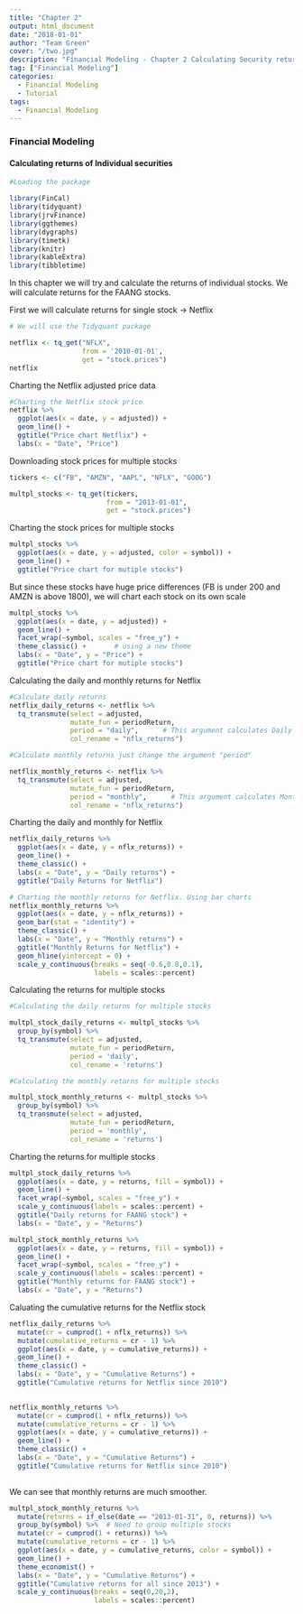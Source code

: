 ```yaml
---
title: "Chapter 2"
output: html_document
date: "2018-01-01"
author: "Team Green"
cover: "/two.jpg" 
description: "Financial Modeling - Chapter 2 Calculating Security returns"
tag: ["Financial Modeling"]
categories:
  - Financial Modeling
  - Tutorial
tags:
  - Financial Modeling
---
```


### Financial Modeling
#### Calculating returns of Individual securities


```r
#Loading the package

library(FinCal)
library(tidyquant)
library(jrvFinance)
library(ggthemes)
library(dygraphs)
library(timetk)
library(knitr)
library(kableExtra)
library(tibbletime)


```

In this chapter we will try and calculate the returns of individual stocks. We will calculate returns for the FAANG stocks.

First we will calculate returns for single stock -> Netflix

```r

# We will use the Tidyquant package

netflix <- tq_get("NFLX",
                  from = '2010-01-01',
                  get = "stock.prices")
netflix
```

Charting the Netflix adjusted price data

```r
#Charting the Netflix stock price
netflix %>%
  ggplot(aes(x = date, y = adjusted)) +
  geom_line() +
  ggtitle("Price chart Netflix") +
  labs(x = "Date", "Price")
```


Downloading stock prices for multiple stocks

```r

tickers <- c("FB", "AMZN", "AAPL", "NFLX", "GOOG")

multpl_stocks <- tq_get(tickers,
                        from = "2013-01-01",
                        get = "stock.prices")

```

Charting the stock prices for multiple stocks

```r

multpl_stocks %>%
  ggplot(aes(x = date, y = adjusted, color = symbol)) +
  geom_line() +
  ggtitle("Price chart for mutiple stocks")


```

But since these stocks have huge price differences (FB is under 200 and AMZN is above 1800), we will chart each stock on its own scale

```r


multpl_stocks %>%
  ggplot(aes(x = date, y = adjusted)) +
  geom_line() +
  facet_wrap(~symbol, scales = "free_y") +
  theme_classic() +       # using a new theme
  labs(x = "Date", y = "Price") +
  ggtitle("Price chart for mutiple stocks")
```

Calculating the daily and monthly returns for Netflix

```r

#Calculate daily returns
netflix_daily_returns <- netflix %>%
  tq_transmute(select = adjusted,
               mutate_fun = periodReturn,
               period = "daily",      # This argument calculates Daily returns
               col_rename = "nflx_returns")

#Calculate monthly returns just change the argument "period"

netflix_monthly_returns <- netflix %>%
  tq_transmute(select = adjusted,
               mutate_fun = periodReturn,
               period = "monthly",      # This argument calculates Monthly returns
               col_rename = "nflx_returns")

```


Charting the daily and monthly for Netflix



```r

netflix_daily_returns %>%
  ggplot(aes(x = date, y = nflx_returns)) +
  geom_line() +
  theme_classic() +
  labs(x = "Date", y = "Daily returns") +
  ggtitle("Daily Returns for Netflix")

```


```r

# Charting the monthly returns for Netflix. Using bar charts
netflix_monthly_returns %>%
  ggplot(aes(x = date, y = nflx_returns)) +
  geom_bar(stat = "identity") +
  theme_classic() +
  labs(x = "Date", y = "Monthly returns") +
  ggtitle("Monthly Returns for Netflix") +
  geom_hline(yintercept = 0) +
  scale_y_continuous(breaks = seq(-0.6,0.8,0.1),
                     labels = scales::percent)

```

Calculating the returns for multiple stocks

```r

#Calculating the daily returns for multiple stocks

multpl_stock_daily_returns <- multpl_stocks %>%
  group_by(symbol) %>%
  tq_transmute(select = adjusted,
               mutate_fun = periodReturn,
               period = 'daily',
               col_rename = 'returns')

#Calculating the monthly returns for multiple stocks

multpl_stock_monthly_returns <- multpl_stocks %>%
  group_by(symbol) %>%
  tq_transmute(select = adjusted,
               mutate_fun = periodReturn,
               period = 'monthly',
               col_rename = 'returns')

```

Charting the returns for multiple stocks

```r

multpl_stock_daily_returns %>%
  ggplot(aes(x = date, y = returns, fill = symbol)) +
  geom_line() +
  facet_wrap(~symbol, scales = "free_y") +
  scale_y_continuous(labels = scales::percent) +
  ggtitle("Daily returns for FAANG stock") +
  labs(x = "Date", y = "Returns")

```


```r

multpl_stock_monthly_returns %>%
  ggplot(aes(x = date, y = returns, fill = symbol)) +
  geom_line() +
  facet_wrap(~symbol, scales = "free_y") +
  scale_y_continuous(labels = scales::percent) +
  ggtitle("Monthly returns for FAANG stock") +
  labs(x = "Date", y = "Returns")

```

Caluating the cumulative returns for the Netflix stock

```r

netflix_daily_returns %>%
  mutate(cr = cumprod(1 + nflx_returns)) %>%
  mutate(cumulative_returns = cr - 1) %>%
  ggplot(aes(x = date, y = cumulative_returns)) +
  geom_line() +
  theme_classic() +
  labs(x = "Date", y = "Cumulative Returns") +
  ggtitle("Cumulative returns for Netflix since 2010")
  

```


```r


netflix_monthly_returns %>%
  mutate(cr = cumprod(1 + nflx_returns)) %>%
  mutate(cumulative_returns = cr - 1) %>%
  ggplot(aes(x = date, y = cumulative_returns)) +
  geom_line() +
  theme_classic() +
  labs(x = "Date", y = "Cumulative Returns") +
  ggtitle("Cumulative returns for Netflix since 2010")
  

```

We can see that monthly returns are much smoother.

```r

multpl_stock_monthly_returns %>%
  mutate(returns = if_else(date == "2013-01-31", 0, returns)) %>%
  group_by(symbol) %>%  # Need to group multiple stocks
  mutate(cr = cumprod(1 + returns)) %>%
  mutate(cumulative_returns = cr - 1) %>%
  ggplot(aes(x = date, y = cumulative_returns, color = symbol)) +
  geom_line() +
  theme_economist() +
  labs(x = "Date", y = "Cumulative Returns") +
  ggtitle("Cumulative returns for all since 2013") +
  scale_y_continuous(breaks = seq(0,20,2),
                     labels = scales::percent)
  

  

```

